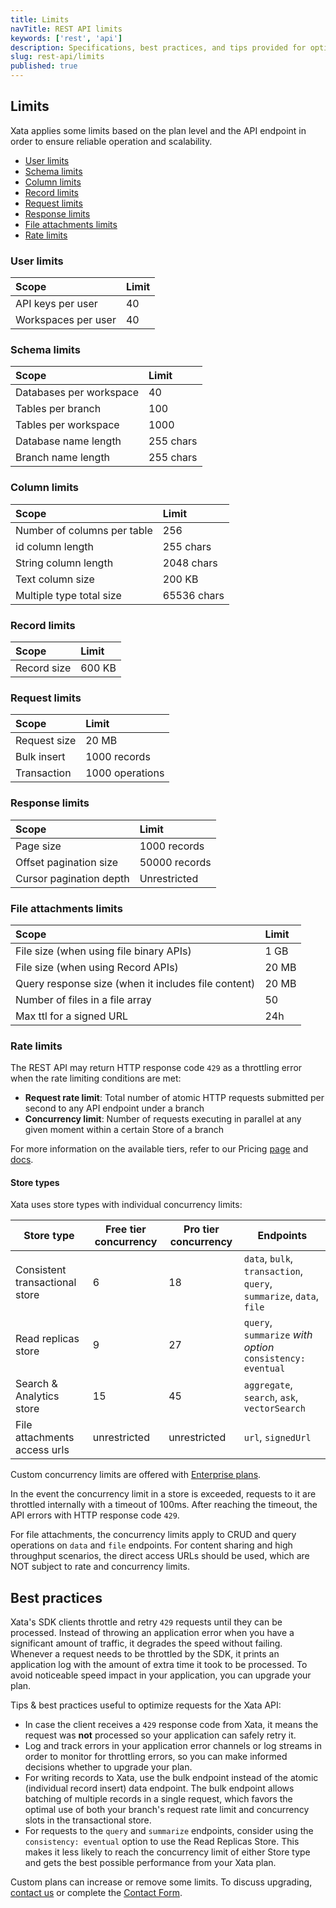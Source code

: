 ```yaml
---
title: Limits
navTitle: REST API limits
keywords: ['rest', 'api']
description: Specifications, best practices, and tips provided for optimizing requests
slug: rest-api/limits
published: true
---
```


## Limits

Xata applies some limits based on the plan level and the API endpoint in order to ensure reliable operation and scalability.

- [User limits](#user-limits)
- [Schema limits](#schema-limits)
- [Column limits](#column-limits)
- [Record limits](#record-limits)
- [Request limits](#request-limits)
- [Response limits](#response-limits)
- [File attachments limits](#file-attachments-limits)
- [Rate limits](#rate-limits)

### User limits

| Scope               | Limit |
| :------------------ | :---- |
| API keys per user   | 40    |
| Workspaces per user | 40    |

### Schema limits

| Scope                   | Limit     |
| :---------------------- | :-------- |
| Databases per workspace | 40        |
| Tables per branch       | 100       |
| Tables per workspace    | 1000      |
| Database name length    | 255 chars |
| Branch name length      | 255 chars |

### Column limits

| Scope                       | Limit       |
| :-------------------------- | :---------- |
| Number of columns per table | 256         |
| id column length            | 255 chars   |
| String column length        | 2048 chars  |
| Text column size            | 200 KB      |
| Multiple type total size    | 65536 chars |

### Record limits

| Scope       | Limit  |
| :---------- | :----- |
| Record size | 600 KB |

### Request limits

| Scope        | Limit           |
| :----------- | :-------------- |
| Request size | 20 MB           |
| Bulk insert  | 1000 records    |
| Transaction  | 1000 operations |

### Response limits

| Scope                   | Limit         |
| :---------------------- | :------------ |
| Page size               | 1000 records  |
| Offset pagination size  | 50000 records |
| Cursor pagination depth | Unrestricted  |

### File attachments limits

| Scope                                               | Limit |
| :-------------------------------------------------- | :---- |
| File size (when using file binary APIs)             | 1 GB  |
| File size (when using Record APIs)                  | 20 MB |
| Query response size (when it includes file content) | 20 MB |
| Number of files in a file array                     | 50    |
| Max ttl for a signed URL                            | 24h   |

### Rate limits

The REST API may return HTTP response code `429` as a throttling error when the rate limiting conditions are met:

- **Request rate limit**: Total number of atomic HTTP requests submitted per second to any API endpoint under a branch
- **Concurrency limit**: Number of requests executing in parallel at any given moment within a certain Store of a branch

For more information on the available tiers, refer to our Pricing [page](/pricing) and [docs](/docs/concepts/pricing).

#### Store types

Xata uses store types with individual concurrency limits:

| Store type                     | Free tier concurrency | Pro tier concurrency | Endpoints                                                           |
| ------------------------------ | --------------------- | -------------------- | ------------------------------------------------------------------- |
| Consistent transactional store | 6                     | 18                   | `data`, `bulk`, `transaction`, `query`, `summarize`, `data`, `file` |
| Read replicas store            | 9                     | 27                   | `query`, `summarize` _with option_ `consistency: eventual`          |
| Search & Analytics store       | 15                    | 45                   | `aggregate`, `search`, `ask`, `vectorSearch`                        |
| File attachments access urls   | unrestricted          | unrestricted         | `url`, `signedUrl`                                                  |

Custom concurrency limits are offered with [Enterprise plans](/pricing).

In the event the concurrency limit in a store is exceeded, requests to it are throttled internally with a timeout of 100ms. After reaching the timeout, the API errors with HTTP response code `429`.

For file attachments, the concurrency limits apply to CRUD and query operations on `data` and `file` endpoints. For content sharing and high throughput scenarios, the direct access URLs should be used, which are NOT subject to rate and concurrency limits.

## Best practices

Xata's SDK clients throttle and retry `429` requests until they can be processed. Instead of throwing an application error when you have a significant amount of traffic, it degrades the speed without failing. Whenever a request needs to be throttled by the SDK, it prints an application log with the amount of extra time it took to be processed. To avoid noticeable speed impact in your application, you can upgrade your plan.

Tips & best practices useful to optimize requests for the Xata API:

- In case the client receives a `429` response code from Xata, it means the request was **not** processed so your application can safely retry it.
- Log and track errors in your application error channels or log streams in order to monitor for throttling errors, so you can make informed decisions whether to upgrade your plan.
- For writing records to Xata, use the bulk endpoint instead of the atomic (individual record insert) data endpoint. The bulk endpoint allows batching of multiple records in a single request, which favors the optimal use of both your branch's request rate limit and concurrency slots in the transactional store.
- For requests to the `query` and `summarize` endpoints, consider using the `consistency: eventual` option to use the Read Replicas Store. This makes it less likely to reach the concurrency limit of either Store type and gets the best possible performance from your Xata plan.

Custom plans can increase or remove some limits. To discuss upgrading, [contact us](mailto:support@xata.io) or complete the [Contact Form](https://support.xata.io/hc/en-us/requests/new).
